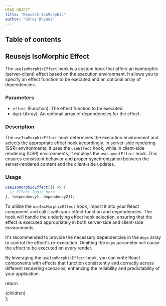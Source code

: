 ```yaml
---
HEAD OBJECT
title: "ReuseJS IsoMorphic"
author: "Shrey Dhyani"
---
```


## Table of contents

## Reusejs IsoMorphic Effect

The `useIsoMorphicEffect` hook is a custom hook that offers an isomorphic (server-client) effect based on the execution environment. It allows you to specify an effect function to be executed and an optional array of dependencies.

### **Parameters**

- `effect` (Function): The effect function to be executed.
- `deps` (Array): An optional array of dependencies for the effect.

### **Description**

The `useIsoMorphicEffect` hook determines the execution environment and selects the appropriate effect hook accordingly. In server-side rendering (SSR) environments, it uses the `useEffect` hook, while in client-side rendering (CSR) environments, it employs the `useLayoutEffect` hook. This ensures consistent behavior and proper synchronization between the server-rendered content and the client-side updates.

### **Usage**

```jsx
useIsoMorphicEffect(() => {
  // Effect logic here
}, [dependency1, dependency2]);
```

To utilize the `useIsoMorphicEffect` hook, import it into your React component and call it with your effect function and dependencies. The hook will handle the underlying effect hook selection, ensuring that the effect is executed appropriately in both server-side and client-side environments.

It's recommended to provide the necessary dependencies in the `deps` array to control the effect's re-execution. Omitting the `deps` parameter will cause the effect to be executed on every render.

By leveraging the `useIsoMorphicEffect` hook, you can write React components with effects that function consistently and correctly across different rendering scenarios, enhancing the reliability and predictability of your application.

  return <div className="prose max-w-full mx-4 pb-10" >{children}</div>
};
